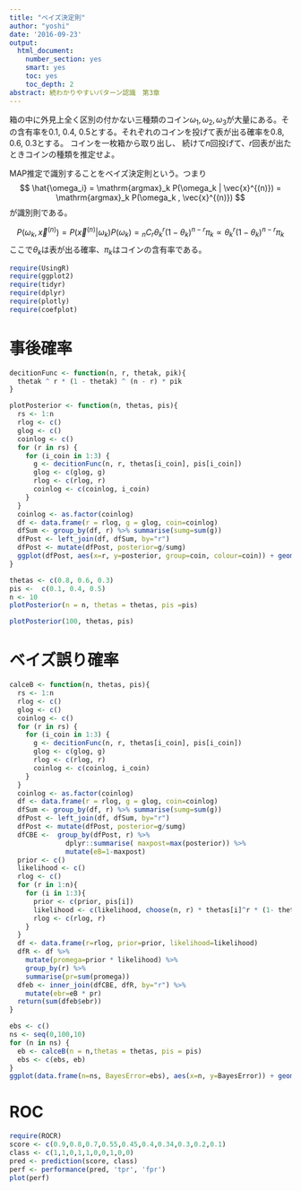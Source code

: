 ```yaml
---
title: "ベイズ決定則"
author: "yoshi"
date: '2016-09-23'
output:
  html_document:
    number_section: yes
    smart: yes
    toc: yes
    toc_depth: 2
abstract: 続わかりやすいパターン認識　第3章
---
```

箱の中に外見上全く区別の付かない三種類のコイン$\omega_1, \omega_2, \omega_3$が大量にある。その含有率を0.1, 0.4, 0.5とする。それぞれのコインを投げて表が出る確率を0.8, 0.6, 0.3とする。
コインを一枚箱から取り出し、
続けて$n$回投げて、$r$回表が出たときコインの種類を推定せよ。

MAP推定で識別することをベイズ決定則という。つまり
$$
\hat{\omega_i} = \mathrm{argmax}_k P(\omega_k | \vec{x}^{(n)}) = \mathrm{argmax}_k P(\omega_k , \vec{x}^{(n)})
$$
が識別則である。

$$
P(\omega_k , \vec{x}^{(n)}) = P(\vec{x}^{(n)} | \omega_k) P(\omega_k) = {}_nC_r\theta_{k}^r(1-\theta_k)^{n-r} \pi_k \propto \theta_{k}^r(1-\theta_k)^{n-r} \pi_k
$$
ここで$\theta_k$は表が出る確率、$\pi_k$はコインの含有率である。

```r
require(UsingR)
require(ggplot2)
require(tidyr)
require(dplyr)
require(plotly)
require(coefplot)
```

# 事後確率  
```r
decitionFunc <- function(n, r, thetak, pik){
  thetak ^ r * (1 - thetak) ^ (n - r) * pik 
}

plotPosterior <- function(n, thetas, pis){
  rs <- 1:n
  rlog <- c()
  glog <- c()
  coinlog <- c()
  for (r in rs) {
    for (i_coin in 1:3) {
      g <- decitionFunc(n, r, thetas[i_coin], pis[i_coin])
      glog <- c(glog, g)
      rlog <- c(rlog, r)
      coinlog <- c(coinlog, i_coin)
    }
  }
  coinlog <- as.factor(coinlog) 
  df <- data.frame(r = rlog, g = glog, coin=coinlog)
  dfSum <- group_by(df, r) %>% summarise(sumg=sum(g))
  dfPost <- left_join(df, dfSum, by="r")
  dfPost <- mutate(dfPost, posterior=g/sumg)
  ggplot(dfPost, aes(x=r, y=posterior, group=coin, colour=coin)) + geom_line()
}

thetas <- c(0.8, 0.6, 0.3)
pis <-  c(0.1, 0.4, 0.5)
n <- 10
plotPosterior(n = n, thetas = thetas, pis =pis)
```
```r
plotPosterior(100, thetas, pis)
```

# ベイズ誤り確率  
```r
calceB <- function(n, thetas, pis){
  rs <- 1:n
  rlog <- c()
  glog <- c()
  coinlog <- c()
  for (r in rs) {
    for (i_coin in 1:3) {
      g <- decitionFunc(n, r, thetas[i_coin], pis[i_coin])
      glog <- c(glog, g)
      rlog <- c(rlog, r)
      coinlog <- c(coinlog, i_coin)
    }
  }
  coinlog <- as.factor(coinlog) 
  df <- data.frame(r = rlog, g = glog, coin=coinlog)
  dfSum <- group_by(df, r) %>% summarise(sumg=sum(g))
  dfPost <- left_join(df, dfSum, by="r")
  dfPost <- mutate(dfPost, posterior=g/sumg)
  dfCBE <-  group_by(dfPost, r) %>%
              dplyr::summarise( maxpost=max(posterior)) %>%
              mutate(eB=1-maxpost)
  prior <- c()
  likelihood <- c()
  rlog <- c()
  for (r in 1:n){
    for (i in 1:3){
      prior <- c(prior, pis[i])
      likelihood <- c(likelihood, choose(n, r) * thetas[i]^r * (1- thetas[i])^(n-r) )
      rlog <- c(rlog, r)
    }
  }
  df <- data.frame(r=rlog, prior=prior, likelihood=likelihood) 
  dfR <- df %>%
    mutate(promega=prior * likelihood) %>%
    group_by(r) %>% 
    summarise(pr=sum(promega))
  dfeb <- inner_join(dfCBE, dfR, by="r") %>%
    mutate(ebr=eB * pr)
  return(sum(dfeb$ebr))
}

ebs <- c()
ns <- seq(0,100,10)
for (n in ns) {
  eb <- calceB(n = n,thetas = thetas, pis = pis)
  ebs <- c(ebs, eb)
}
ggplot(data.frame(n=ns, BayesError=ebs), aes(x=n, y=BayesError)) + geom_line()
```

# ROC  
```r
require(ROCR)
score <- c(0.9,0.8,0.7,0.55,0.45,0.4,0.34,0.3,0.2,0.1)
class <- c(1,1,0,1,1,0,0,1,0,0)
pred <- prediction(score, class)
perf <- performance(pred, 'tpr', 'fpr')
plot(perf)
```
